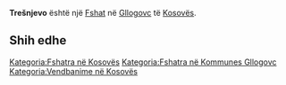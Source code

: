 {{Fshat në Kosovës
 | Emri                = Trešnjevo
| srp_N_name = Trešnjevo
| srp_N_FULL_NAME_RO = Trešnjevo
| srp_N_FULL_NAME_ND_RO = Tresnjevo
| srp_N_SORT_NAME_RG = TRESNJEVO
| srp_N_FULL_NAME_RG = Trešnjevo
| srp_N_FULL_NAME_ND_RG = Tresnjevo

 | Emri (Rasa dhanore) = 
 | Figura              = 
 | Shteti              = Kosovo
 | Komuna              = Gllogovc
 | Kodi postar         = 
 | Sipërfaqja          = 

 | Popullsia           = 

 | Regj. i popullsisë  = 
 | Dend. e popullsisë  = 
 | Faqja zyrtare       = 
 <!--- Koordinatat ----> 
 | Gjerësia            = 42.594898
 | Gjatësia            = 21.009818
 | Lartësia            = 
}}
'''Trešnjevo''' është një [[Fshat]] në [[Gllogovc]] të [[Kosovës]].

<!-- == Gjeografia == -->
<!-- == Historia == -->
<!-- == Demografia == -->
== Shih edhe ==
{{Komuna Gllogovc}}
{{Kosovo-Administrata-Cung}}

[[Kategoria:Fshatra në Kosovës]]
[[Kategoria:Fshatra në Kommunes Gllogovc]]
[[Kategoria:Vendbanime në Kosovës]]